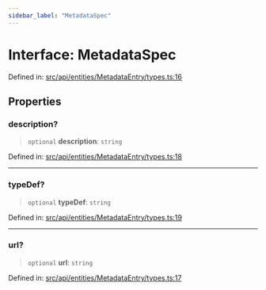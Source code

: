 ```yaml
---
sidebar_label: "MetadataSpec"
---
```


# Interface: MetadataSpec

Defined in: [src/api/entities/MetadataEntry/types.ts:16](https://github.com/PolymeshAssociation/polymesh-sdk/blob/bee6a2fe7a8ce5db42a6982e793782182cde2153/src/api/entities/MetadataEntry/types.ts#L16)

## Properties

### description?

> `optional` **description**: `string`

Defined in: [src/api/entities/MetadataEntry/types.ts:18](https://github.com/PolymeshAssociation/polymesh-sdk/blob/bee6a2fe7a8ce5db42a6982e793782182cde2153/src/api/entities/MetadataEntry/types.ts#L18)

***

### typeDef?

> `optional` **typeDef**: `string`

Defined in: [src/api/entities/MetadataEntry/types.ts:19](https://github.com/PolymeshAssociation/polymesh-sdk/blob/bee6a2fe7a8ce5db42a6982e793782182cde2153/src/api/entities/MetadataEntry/types.ts#L19)

***

### url?

> `optional` **url**: `string`

Defined in: [src/api/entities/MetadataEntry/types.ts:17](https://github.com/PolymeshAssociation/polymesh-sdk/blob/bee6a2fe7a8ce5db42a6982e793782182cde2153/src/api/entities/MetadataEntry/types.ts#L17)

